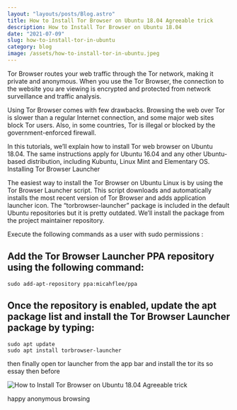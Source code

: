 ```yaml
---
layout: "layouts/posts/Blog.astro"
title: How to Install Tor Browser on Ubuntu 18.04 Agreeable trick
description: How to Install Tor Browser on Ubuntu 18.04
date: "2021-07-09"
slug: how-to-install-tor-in-ubuntu
category: blog
image: /assets/how-to-install-tor-in-ubuntu.jpeg
---
```



Tor Browser routes your web traffic through the Tor network, making it private and anonymous. When you use the Tor Browser, the connection to the website you are viewing is encrypted and protected from network surveillance and traffic analysis.

Using Tor Browser comes with few drawbacks. Browsing the web over Tor is slower than a regular Internet connection, and some major web sites block Tor users. Also, in some countries, Tor is illegal or blocked by the government-enforced firewall.

In this tutorials, we’ll explain how to install Tor web browser on Ubuntu 18.04. The same instructions apply for Ubuntu 16.04 and any other Ubuntu-based distribution, including Kubuntu, Linux Mint and Elementary OS.
Installing Tor Browser Launcher

The easiest way to install the Tor Browser on Ubuntu Linux is by using the Tor Browser Launcher script. This script downloads and automatically installs the most recent version of Tor Browser and adds application launcher icon. The “torbrowser-launcher” package is included in the default Ubuntu repositories but it is pretty outdated. We’ll install the package from the project maintainer repository.

<Ad />

Execute the following commands as a user with sudo permissions :

## Add the Tor Browser Launcher PPA repository using the following command:

```
sudo add-apt-repository ppa:micahflee/ppa
```

## Once the repository is enabled, update the apt package list and install the Tor Browser Launcher package by typing:

```
sudo apt update
sudo apt install torbrowser-launcher
```

then finally open tor launcher from the app bar and install the tor
its so essay then before

![How to Install Tor Browser on Ubuntu 18.04 Agreeable trick](/assets/QZfOOXFnz.gif)

happy anonymous browsing
